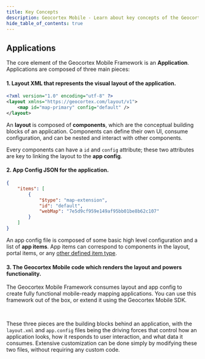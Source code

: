 ```yaml
---
title: Key Concepts
description: Geocortex Mobile - Learn about key concepts of the Geocortex Mobile Framework
hide_table_of_contents: true
---
```



<DesignerCallout />

## Applications

The core element of the Geocortex Mobile Framework is an **Application**. Applications are composed of three main pieces:

#### 1. Layout XML that represents the visual layout of the application.

```xml
<?xml version="1.0" encoding="utf-8" ?>
<layout xmlns="https://geocortex.com/layout/v1">
    <map id="map-primary" config="default" />
</layout>
```

An **layout** is composed of **components**, which are the conceptual building blocks of an application. Components can define their own UI, consume configuration, and can be nested and interact with other components.

Every components can have a `id` and `config` attribute; these two attributes are key to linking the layout to the **app config**.

#### 2. App Config JSON for the application.

```json
{
    "items": [
        {
            "$type": "map-extension",
            "id": "default",
            "webMap": "7e5d9cf959e149af95bb01be8b62c107"
        }
    ]
}
```

An app config file is composed of some basic high level configuration and a list of **app items**. App items can correspond to components in the layout, portal items, or any [other defined item type](concepts-advanced-config.mdx#custom-app-items).

#### 3. The Geocortex Mobile code which renders the layout and powers functionality.

The Geocortex Mobile Framework consumes layout and app config to create fully functional mobile-ready mapping applications. You can use this framework out of the box, or extend it using the Geocortex Mobile SDK.

<br />

These three pieces are the building blocks behind an application, with the `layout.xml` and `app.config` files being the driving forces that control how an application looks, how it responds to user interaction, and what data it consumes. Extensive customization can be done simply by modifying these two files, without requiring any custom code.
